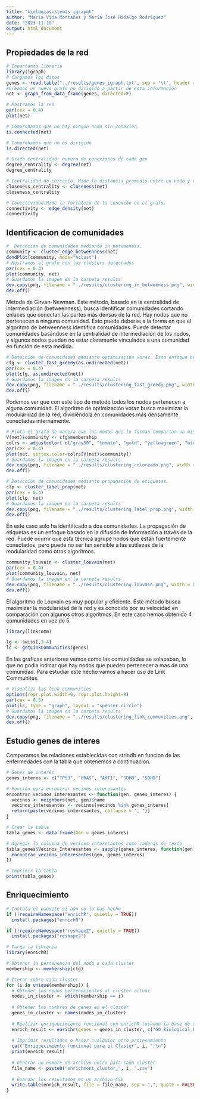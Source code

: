 ```yaml
---
title: "biologiasistemas_igrapgh"
author: "Maria Vida Montañez y María José Hidalgo Rodríguez"
date: "2023-11-18"
output: html_document
---
```


## Propiedades de la red

```r
# Importamos libreria
library(igraph)
# Cargamos los datos
genes <- read.table("../results/genes_igraph.txt", sep = '\t', header = FALSE, stringsAsFactors = FALSE)
#Creamos un nuevo grafo no dirigido a partir de esta información
net <- graph_from_data_frame(genes, directed=F)
```

```r
# Mostramos la red
par(cex = 0.4)
plot(net)
```

```r
# Comprobamos que no hay ningun nodo sin conexión.
is.connected(net)
```

```r
# Comprobamos que no es dirigido
is.directed(net)
```

```r
# Grado centralidad: numero de conexiones de cada gen
degree_centrality <- degree(net)
degree_centrality
```

```r
# Centralidad de cercanía: Mide la distancia promedio entre un nodo y todos los demás nodos
closeness_centrality <- closeness(net)
closeness_centrality
```

```r
# Conectividad:Mide la fortaleza de la conexión en el grafo.
connectivity <- edge_density(net)
connectivity
```

## Identificacion de comunidades

```r
#  Detección de comunidades mediante in_betweeness.
community <- cluster_edge_betweenness(net)
dendPlot(community, mode="hclust")
# Mostramos el grafo con las clusters detectados
par(cex = 0.4)
plot(community, net)
# Guardamos la imagen en la carpeta results
dev.copy(png, filename = "../results/clustering_in_betweeness.png", width = 800, height = 600)  
dev.off()
```

Metodo de Girvan-Newman. Este método, basado en la centralidad de intermediación (betweenness), busca identificar comunidades cortando enlaces que conectan las partes más densas de la red. Hay nodos que no pertenecen a ninguna comunidad. Esto puede deberse a la forma en que el algoritmo de betweenness identifica comunidades. Puede detectar comunidades basándose en la centralidad de intermediación de los nodos, y algunos nodos pueden no estar claramente vinculados a una comunidad en función de esta medida.

```r
# Detección de comunidades mediante optimización voraz. Este enfoque busca la modularidad de la red
cfg <- cluster_fast_greedy(as.undirected(net))
par(cex = 0.4)
plot(cfg, as.undirected(net))
# Guardamos la imagen en la carpeta results
dev.copy(png, filename = "../results/clustering_fast_greedy.png", width = 800, height = 600)  
dev.off()
```

Podemos ver que con este tipo de metodo todos los nodos pertenecen a alguna comunidad. El algoritmo de optimización voraz busca maximizar la modularidad de la red, dividiéndola en comunidades más densamente conectadas internamente.

```r
# Pinta el grafo de manera que los nodos que lo forman compartan un mismo color si pertenecen a la misma comunidad.
V(net)$community <- cfg$membership
colrs <- adjustcolor( c("gray50", "tomato", "gold", "yellowgreen", "blue"), alpha=.6)
par(cex = 0.4)
plot(net, vertex.color=colrs[V(net)$community])
# Guardamos la imagen en la carpeta results
dev.copy(png, filename = "../results/clustering_coloreado.png", width = 800, height = 600)  
dev.off()
```

```r
# Detección de comunidades mediante propagación de etiquetas.
clp <- cluster_label_prop(net)
par(cex = 0.4)
plot(clp, net)
# Guardamos la imagen en la carpeta results
dev.copy(png, filename = "../results/clustering_label_prop.png", width = 800, height = 600)  
dev.off()
```

En este caso solo ha identificado a dos comunidades. La propagación de etiquetas es un enfoque basado en la difusión de información a través de la red. Puede ocurrir que esta técnica agrupe nodos que están fuertemente conectados, pero puede no ser tan sensible a las sutilezas de la modularidad como otros algoritmos.

```r
community_louvain <- cluster_louvain(net)
par(cex = 0.4)
plot(community_louvain, net)
# Guardamos la imagen en la carpeta results
dev.copy(png, filename = "../results/clustering_louvain.png", width = 800, height = 600)  
dev.off()
```

El algoritmo de Louvain es muy popular y eficiente. Este método busca maximizar la modularidad de la red y es conocido por su velocidad en comparación con algunos otros algoritmos. En este caso hemos obtenido 4 comunidades en vez de 5.

```r
library(linkcomm)

lg <- swiss[,3:4]
lc <- getLinkCommunities(genes)


```

En las graficas anteriores vemos como las comunidades se solapaban, lo que no podia indicar que hay nodos que pueden pertenecer a mas de una comunidad. Para estudiar este hecho vamos a hacer uso de Link Communites.

```r
# Visualiza las link communities
options(repr.plot.width=9, repr.plot.height=9)
par(cex = 0.5)
plot(lc, type = "graph", layout = "spencer.circle")
# Guardamos la imagen en la carpeta results
dev.copy(png, filename = "../results/clustering_link_communities.png", width = 800, height = 600)  
dev.off()
```

## Estudio genes de interes

Comparamos las relaciones establecidas con strindb en funcion de las enfermedades con la tabla que obtenemos a continuacion.

```r
# Genes de interés
genes_interes <- c("TP53", "HRAS", "AKT1", "SDHB", "SDHD")

# Función para encontrar vecinos interesantes
encontrar_vecinos_interesantes <- function(gen, genes_interes) {
  vecinos <- neighbors(net, gen)$name
  vecinos_interesantes <- vecinos[vecinos %in% genes_interes]
  return(paste(vecinos_interesantes, collapse = ", "))
}

# Crear la tabla
tabla_genes <- data.frame(Gen = genes_interes)

# Agregar la columna de vecinos interesantes como cadenas de texto
tabla_genes$Vecinos_Interesantes <- sapply(genes_interes, function(gen) {
  encontrar_vecinos_interesantes(gen, genes_interes)
})

# Imprimir la tabla
print(tabla_genes)
```

## Enriquecimiento

```r
# Instala el paquete si aún no lo has hecho
if (!requireNamespace("enrichR", quietly = TRUE))
  install.packages("enrichR")

if (!requireNamespace("reshape2", quietly = TRUE))
  install.packages("reshape2")

# Carga la librería
library(enrichR)

# Obtener la pertenencia del nodo a cada cluster
membership <- membership(cfg)

# Iterar sobre cada cluster
for (i in unique(membership)) {
  # Obtener los nodos pertenecientes al cluster actual
  nodes_in_cluster <- which(membership == i)
  
  # Obtener los nombres de genes en el cluster
  genes_in_cluster <- names(nodes_in_cluster)
  
  # Realizar enriquecimiento funcional con enrichR (usando la base de datos GO como ejemplo)
  enrich_result <- enrichr(genes = genes_in_cluster, c("GO_Biological_Process_2021"))
  
  # Imprimir resultados o hacer cualquier otro procesamiento
  cat("Enriquecimiento funcional para el Cluster", i, ":\n")
  print(enrich_result)
  
  # Generar un nombre de archivo único para cada cluster
  file_name <- paste0("enrichment_cluster_", i, ".csv")
  
  # Guardar los resultados en un archivo CSV
  write.table(enrich_result, file = file_name, sep = ",", quote = FALSE, col.names = TRUE, row.names = FALSE)
}


```
